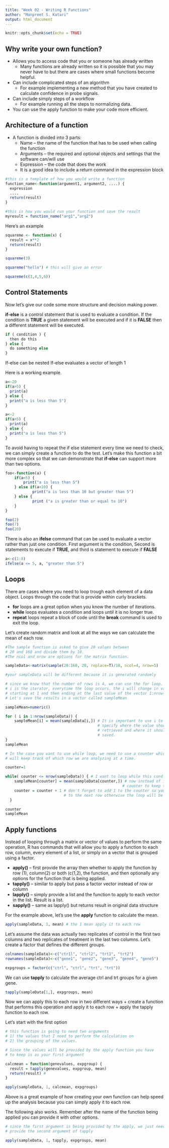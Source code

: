 ```yaml
---
title: "Week 02 - Writing R Functions"
author: "Manpreet S. Katari"
output: html_document
---
```


```r
knitr::opts_chunk$set(echo = TRUE)
```

## Why write your own function?

+ Allows you to access code that you or someone has already written
  + Many functions are already written so it is possible that you may never have to but there are cases where small functions become helpful.
+ Can include complicated steps of an algorithm
  + For example implementing a new method that you have created to calculate confidence in probe signals.
+ Can include simply steps of a workflow
  + For example running all the steps to normalizing data.	
+ You can use the apply function to make your code more efficient.


## Architecture of a function

+ A function is divided into 3 parts:
  + Name – the name of the function that has to be used when calling the function
  + Arguments – the required and optional objects and settings that the software can/will use
  + Expression – the code that does the work
  + It is a good idea to include a return command in the expression block


```r
#this is a template of how you would write a function
function_name<-function(argument1, argument2, ....) {
  expression
  ....
  return(result)
}

#this is how you would run your function and save the result
myresult = function_name("arg1","arg2")

```

Here's an example

```r
squareme <- function(x) {
  result = x**2
  return(result)
}

squareme(3)
```

```r
squareme("hello") # this will give an error

```

```r
squareme(c(3,4,5,6))

```

## Control Statements

Now let's give our code some more structure and decision making power.

**if-else** is a control statement that is used to evaluate a condition.
If the condition is **TRUE** a given statement will be executed and if it is **FALSE** then a different statement will be executed.

```r
if ( condition ) {
  then do this
} else {
  do something else
}

```

If-else can be nested
If-else evaluates a vector of length 1

Here is a working example.

```r

a<-20
if(a>5) {
  print(a) 
} else {
  print("a is less than 5")
}
```

```r
a<-2
if(a>5) {
  print(a) 
} else {
  print("a is less than 5")
}

```

To avoid having to repeat the if else statement every time we need to check, we can simply create a function to do the test. Let's make this function a bit more complex so that we can demonstrate that **if-else** can support more than two options.

```r

foo<-function(a) {
	if(a<5) {
		print("a is less than 5")
	} else if(a<10) {
			print("a is less than 10 but greater than 5")
	} else {
			print ("a is greater than or equal to 10")
	}
}

foo(2)
foo(7)
foo(20)
```

There is also an **ifelse** command that can be used to evaluate a vector rather than just one condition. First argument is the condition, Second is statements to execute if **TRUE**, and third is statement to execute if **FALSE**

```r
a<-c(1:8)
ifelse(a <= 5, a, "greater than 5")

```

## Loops

There are cases where you need to loop trough each element of a data object. Loops through the code that is provide within curly brackets.

+ **for** loops are a great option when you know the number of iterations.
+ **while** loops evaluates a condition and loops until it is no longer true.
+ **repeat** loops repeat a block of code until the **break** command is used to exit the loop.

Let's create random matrix and look at all the ways we can calculate the mean of each row.

```r
#The sample function is asked to give 20 values between 
# 20 and 160 and divide them by 10. 
#The ncol and nrow are options for the matrix function.

sampleData<-matrix(sample(20:160, 20, replace=T)/10, ncol=4, nrow=5)

#your sampleData will be different because it is generated randomly

# since we know that the number of rows is 4, we can use the for loop.
# i is the iterator, everytime the loop occurs, the i will change in value
# starting at 1 and then ending at the last value of the vector 1:nrow(sampleData).
# Let's save the results in a vector called sampleMean

sampleMean=numeric()

for ( i in 1:nrow(sampleData)) {
    sampleMean[i] = mean(sampleData[i,]) # It is important to use i to 
                                         # specify where the value should be
                                         # retrieved and where it should be 
                                         # saved.
}
sampleMean

```


```r
# In the case you want to use while loop, we need to use a counter which 
# will keep track of which row we are analyzing at a time.

counter=1

while( counter <= nrow(sampleData)) { # I want to loop while this cond is true
    sampleMean[counter] = mean(sampleData[counter,]) # now instead of i should use 
                                                    # counter to keep track
    counter = counter + 1 # don't forget to add 1 to the counter so you move on 
                          # to the next row otherwise the loop will be stuck
  }

counter
sampleMean

```

## Apply functions

Instead of looping through a matrix or vector of values to perform the same operation, R has commands that will allow you to apply a function to each row, column, every element of a list, or simply on a vector that is grouped using a factor.

+ **apply()** – first provide the array then whether to apply the function by row (1), column(2) or both (c(1,2), the function, and then optionally any options for the function that is being applied.
+ **tapply()** – similar to apply but pass a factor vector instead of row or column
+ **lapply()** – simply provide a list and the function to apply to each vector in the list. Result is a list.
+ **sapply()** – same as lapply() but returns result in original data structure

For the example above, let's use the **apply** function to calculate the mean.

```r
apply(sampleData, 1, mean) # the 1 mean apply it to each row

```

Let's assume the data was actually two replicates of control in the first two columns and two replicates of treatment in the last two columns. Let's create a factor that defines the different groups.

```r
colnames(sampleData)<-c("ctr1l", "ctrl2", "trt1", "trt2")
rownames(sampleData)<-c("gene1", "gene2", "gene3", "gene4", "gene5")

expgroups = factor(c("ctrl", "ctrl", "trt", "trt"))

```

We can use **tapply** to calculate the average ctrl and trt groups for a given gene.

```r
tapply(sampleData[1,], expgroups, mean)

```

Now we can apply this to each row in two different ways
+ create a function that performs this operation and apply it to each row
+ apply the tapply function to each row.

Let's start with the first option

```r
# this function is going to need two arguments
# 1) the values that I need to perform the calculation on
# 2) the grouping of the values.

# Since the values will be provided by the apply function you have
# to keep is as your first argument

calcmean = function(genevalues, expgroup) {
  result = tapply(genevalues, expgroup, mean)
  return(result) # 
}

apply(sampleData, 1, calcmean, expgroups)

```

Above is a great example of how creating your own function can help speed up the analysis because you can simply apply it to each row.

The following also works. Remember after the name of the function being applied you can provide it with other options.

```r
# since the first argument is being provided by the apply, we just need to
# provide the second argument of tapply 

apply(sampleData, 1, tapply, expgroups, mean) 

```